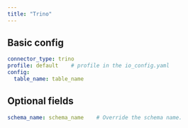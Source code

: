 ```yaml
---
title: "Trino"
---
```


## Basic config

```yaml
connector_type: trino
profile: default    # profile in the io_config.yaml
config:
  table_name: table_name
```

## Optional fields

```yaml
schema_name: schema_name    # Override the schema name.
```